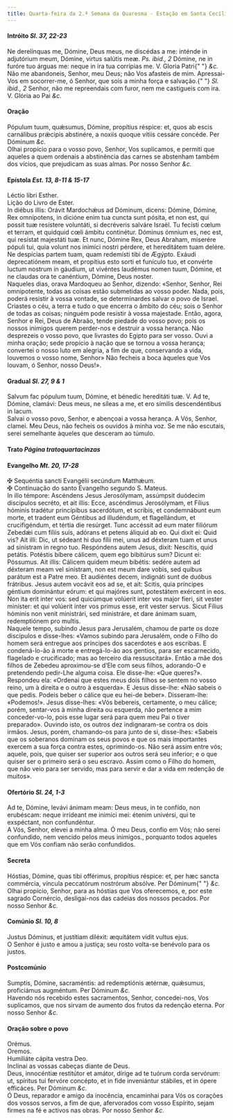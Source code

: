 ```yaml
---
title: Quarta-feira da 2.ª Semana da Quaresma - Estação em Santa Cecília
---
```


<h4 class="text-center">
  Intróito <em>Sl. 37, 22-23</em>
</h4>
<div class="container-fluid">
  <div class="row">
    <div class="col-6 dropcaps text-justify">
      Ne derelínquas me, Dómine, Deus meus, ne discédas a me: inténde in
      adjutórium meum, Dómine, virtus salútis meæ. <em>Ps. ibid., 2</em> Dómine,
      ne in furóre tuo árguas me: neque in ira tua corrípias me. V. Gloria Patri{" "}
      <em>&c.</em>
    </div>
    <div class="col-6 dropcaps text-justify">
      Não me abandoneis, Senhor, meu Deus; não Vos afasteis de mim. Apressai-Vos
      em socorrer-me, ó Senhor, que sois a minha força e salvação.{" "}
      <em>Sl. ibid., 2</em> Senhor, não me repreendais com furor, nem me
      castigueis com ira. V. Glória ao Pai <em>&c.</em>
    </div>
  </div>
</div>

<h4 class="text-center">Oração</h4>
<div class="container-fluid">
  <div class="row">
    <div class="col-6 dropcaps text-justify">
      Pópulum tuum, quǽsumus, Dómine, propítius réspice: et, quos ab escis
      carnálibus prǽcipis abstinére, a noxiis quoque vítiis cessáre concéde. Per
      Dóminum <em>&c.</em>
    </div>
    <div class="col-6 dropcaps text-justify">
      Olhai propício para o vosso povo, Senhor, Vos suplicamos, e permiti que
      aqueles a quem ordenais a abstinência das carnes se abstenham também dos
      vícios, que prejudicam as suas almas. Por nosso Senhor <em>&c.</em>
    </div>
  </div>
</div>

<h4 class="text-center">
  Epístola <em>Est. 13, 8-11 & 15-17</em>
</h4>
<div class="container-fluid">
  <div class="row">
    <div class="col-6 text-justify">Léctio libri Esther.</div>
    <div class="col-6 text-justify">Lição do Livro de Ester.</div>
    <div class="col-6 dropcaps text-justify">
      In diébus illis: Orávit Mardochǽus ad Dóminum, dicens: Dómine, Dómine, Rex
      omnípotens, in dicióne enim tua cuncta sunt pósita, et non est, qui possit
      tuæ resístere voluntáti, si decréveris salváre Israël. Tu fecísti cœlum et
      terram, et quidquid cœli ámbitu continétur. Dóminus ómnium es, nec est,
      qui resístat majestáti tuæ. Et nunc, Dómine Rex, Deus Abraham, miserére
      pópuli tui, quia volunt nos inimíci nostri pérdere, et hereditátem tuam
      delére. Ne despícias partem tuam, quam redemísti tibi de Ægýpto. Exáudi
      deprecatiónem meam, et propítius esto sorti et funículo tuo, et convérte
      luctum nostrum in gáudium, ut vivéntes laudémus nomen tuum, Dómine, et ne
      claudas ora te canéntium, Dómine, Deus noster.
    </div>
    <div class="col-6 dropcaps text-justify">
      Naqueles dias, orava Mardoqueu ao Senhor, dizendo: «Senhor, Senhor, Rei
      omnipotente, todas as coisas estão submetidas ao vosso poder. Nada, pois,
      poderá resistir à vossa vontade, se determinardes salvar o povo de Israel.
      Criastes o céu, a terra e tudo o que encerra o âmbito do céu; sois o
      Senhor de todas as coisas; ninguém pode resistir à vossa majestade. Então,
      agora, Senhor e Rei, Deus de Abraão, tende piedade do vosso povo; pois os
      nossos inimigos querem perder-nos e destruir a vossa herança. Não
      desprezeis o vosso povo, que livrastes do Egipto para ser vosso. Ouvi a
      minha oração; sede propício à nação que se tornou a vossa herança;
      convertei o nosso luto em alegria, a fim de que, conservando a vida,
      louvemos o vosso nome, Senhor» Não fecheis a boca àqueles que Vos louvam,
      ó Senhor, nosso Deus!».
    </div>
  </div>
</div>

<h4 class="text-center">
  Gradual <em>Sl. 27, 9 & 1</em>
</h4>
<div class="container-fluid">
  <div class="row">
    <div class="col-6 dropcaps text-justify">
      Salvum fac pópulum tuum, Dómine, et bénedic hereditáti tuæ. V. Ad te,
      Dómine, clamávi: Deus meus, ne síleas a me, et ero símilis descendéntibus
      in lacum.
    </div>
    <div class="col-6 dropcaps text-justify">
      Salvai o vosso povo, Senhor, e abençoai a vossa herança. A Vós, Senhor,
      clamei. Meu Deus, não fecheis os ouvidos à minha voz. Se me não escutais,
      serei semelhante àqueles que desceram ao túmulo.
    </div>
  </div>
</div>

<h4 class="text-center">
  Trato <em>Página tratoquartacinzas</em>
</h4>

<h4 class="text-center">
  Evangelho <em>Mt. 20, 17-28</em>
</h4>
<div class="container-fluid">
  <div class="row">
    <div class="col-6 text-justify">
      <span class="text-danger">&#10016;</span> Sequéntia sancti Evangélii
      secúndum Matthǽum.
    </div>
    <div class="col-6 text-justify">
      <span class="text-danger">&#10016;</span> Continuação do santo Evangelho
      segundo S. Mateus.
    </div>
    <div class="col-6 dropcaps text-justify">
      In illo témpore: Ascéndens Jesus Jerosólymam, assúmpsit duódecim
      discípulos secréto, et ait illis: Ecce, ascéndimus Jerosólymam, et Fílius
      hóminis tradétur princípibus sacerdótum, et scribis, et condemnábunt eum
      morte, et tradent eum Géntibus ad illudéndum, et flagellándum, et
      crucifigéndum, et tértia die resúrget. Tunc accéssit ad eum mater filiórum
      Zebedǽi cum fíliis suis, adórans et petens áliquid ab eo. Qui dixit ei:
      Quid vis? Ait illi: Dic, ut sédeant hi duo fílii mei, unus ad déxteram
      tuam et unus ad sinístram in regno tuo. Respóndens autem Jesus, dixit:
      Nescítis, quid petátis. Potéstis bíbere cálicem, quem ego bibitúrus sum?
      Dicunt ei: Póssumus. Ait illis: Cálicem quidem meum bibétis: sedére autem
      ad déxteram meam vel sinístram, non est meum dare vobis, sed quibus
      parátum est a Patre meo. Et audiéntes decem, indignáti sunt de duóbus
      frátribus. Jesus autem vocávit eos ad se, et ait: Scitis, quia príncipes
      géntium dominántur eórum: et qui majóres sunt, potestátem exércent in eos.
      Non ita erit inter vos: sed quicúmque volúerit inter vos major fíeri, sit
      vester miníster: et qui volúerit inter vos primus esse, erit vester
      servus. Sicut Fílius hóminis non venit ministrári, sed ministráre, et dare
      ánimam suam, redemptiónem pro multis.
    </div>
    <div class="col-6 dropcaps text-justify">
      Naquele tempo, subindo Jesus para Jerusalém, chamou de parte os doze
      discípulos e disse-lhes: «Vamos subindo para Jerusalém, onde o Filho do
      homem será entregue aos príncipes dos sacerdotes e aos escribas. E
      condená-lo-ão à morte e entregá-lo-ão aos gentios, para ser escarnecido,
      flagelado e crucificado; mas ao terceiro dia ressuscitará». Então a mãe
      dos filhos de Zebedeu aproximou-se d’Ele com seus filhos, adorando-O e
      pretendendo pedir-Lhe alguma coisa. Ele disse-lhe: «Que queres?».
      Respondeu ela: «Ordenai que estes meus dois filhos se sentem no vosso
      reino, um à direita e o outro à esquerda». E Jesus disse-lhe: «Não sabeis
      o que pedis. Podeis beber o cálice que eu hei-de beber». Disseram-lhe:
      «Podemos!». Jesus disse-lhes: «Vós bebereis, certamente, o meu cálice;
      porém, sentar-vos à minha direita ou esquerda, não pertence a mim
      conceder-vo-lo, pois esse lugar será para quem meu Pai o tiver preparado».
      Ouvindo isto, os outros dez indignaram-se contra os dois irmãos. Jesus,
      porém, chamando-os para junto de si, disse-lhes: «Sabeis que os soberanos
      dominam os seus povos e que os mais importantes exercem a sua força contra
      estes, oprimindo-os. Não será assim entre vós; aquele, pois, que quiser
      ser superior aos outros será seu inferior; e o que quiser ser o primeiro
      será o seu escravo. Assim como o Filho do homem, que não veio para ser
      servido, mas para servir e dar a vida em redenção de muitos».
    </div>
  </div>
</div>

<h4 class="text-center">
  Ofertório <em>Sl. 24, 1-3</em>
</h4>
<div class="container-fluid">
  <div class="row">
    <div class="col-6 dropcaps text-justify">
      Ad te, Dómine, levávi ánimam meam: Deus meus, in te confído, non
      erubéscam: neque irrídeant me inimíci mei: étenim univérsi, qui te
      exspéctant, non confundéntur.
    </div>
    <div class="col-6 dropcaps text-justify">
      A Vós, Senhor, elevei a minha alma. Ó meu Deus, confio em Vós; não serei
      confundido, nem vencido pelos meus inimigos., porquanto todos aqueles que
      em Vós confiam não serão confundidos.
    </div>
  </div>
</div>

<h4 class="text-center">Secreta</h4>
<div class="container-fluid">
  <div class="row">
    <div class="col-6 dropcaps text-justify">
      Hóstias, Dómine, quas tibi offérimus, propítius réspice: et, per hæc
      sancta commércia, víncula peccatórum nostrórum absólve. Per Dóminum{" "}
      <em>&c.</em>
    </div>
    <div class="col-6 dropcaps text-justify">
      Olhai propício, Senhor, para as hóstias que Vos oferecemos, e, por este
      sagrado Cornércio, desligai-nos das cadeias dos nossos pecados. Por nosso
      Senhor <em>&c.</em>
    </div>
  </div>
</div>

<h4 class="text-center">
  Comúnio <em>Sl. 10, 8</em>
</h4>
<div class="container-fluid">
  <div class="row">
    <div class="col-6 dropcaps text-justify">
      Justus Dóminus, et justítiam diléxit: æquitátem vidit vultus ejus.
    </div>
    <div class="col-6 dropcaps text-justify">
      O Senhor é justo e amou a justiça; seu rosto volta-se benévolo para os
      justos.
    </div>
  </div>
</div>

<h4 class="text-center">Postcomúnio</h4>
<div class="container-fluid">
  <div class="row">
    <div class="col-6 dropcaps text-justify">
      Sumptis, Dómine, sacraméntis: ad redemptiónis ætérnæ, quǽsumus,
      proficiámus augméntum. Per Dóminum <em>&c.</em>
    </div>
    <div class="col-6 dropcaps text-justify">
      Havendo nós recebido estes sacramentos, Senhor, concedei-nos, Vos
      suplicamos, que nos sirvam de aumento dos frutos da redenção eterna. Por
      nosso Senhor <em>&c.</em>
    </div>
  </div>
</div>

<h4 class="text-center">Oração sobre o povo</h4>
<div class="container-fluid">
  <div class="row">
    <div class="col-6 text-danger text-center"> Orémus.</div>
    <div class="col-6 text-danger text-center"> Oremos.</div>
    <div class="col-6 text-justify">Humiliáte cápita vestra Deo.</div>
    <div class="col-6 text-justify">
      Inclinai as vossas cabeças diante de Deus.
    </div>
    <div class="col-6 text-justify">
      Deus, innocéntiæ restitútor et amátor, dírige ad te tuórum corda servórum:
      ut, spíritus tui fervóre concépto, et in fide inveniántur stábiles, et in
      ópere efficáces. Per Dóminum <em>&c.</em>
    </div>
    <div class="col-6 text-justify">
      Ó Deus, reparador e amigo da inocência, encaminhai para Vós os corações
      dos vossos servos, a fim de que, afervorados com vosso Espírito, sejam
      firmes na fé e activos nas obras. Por nosso Senhor <em>&c.</em>
    </div>
  </div>
</div>
